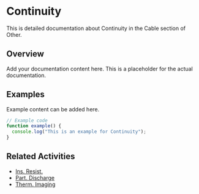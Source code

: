# Continuity

This is detailed documentation about Continuity in the Cable section of Other.

## Overview

Add your documentation content here. This is a placeholder for the actual documentation.

## Examples

Example content can be added here.

```typescript
// Example code
function example() {
  console.log("This is an example for Continuity");
}
```

## Related Activities

- [Ins. Resist.](/docs/other/cable/ins-resist)
- [Part. Discharge](/docs/other/cable/part-discharge)
- [Therm. Imaging](/docs/other/cable/therm-imaging)
